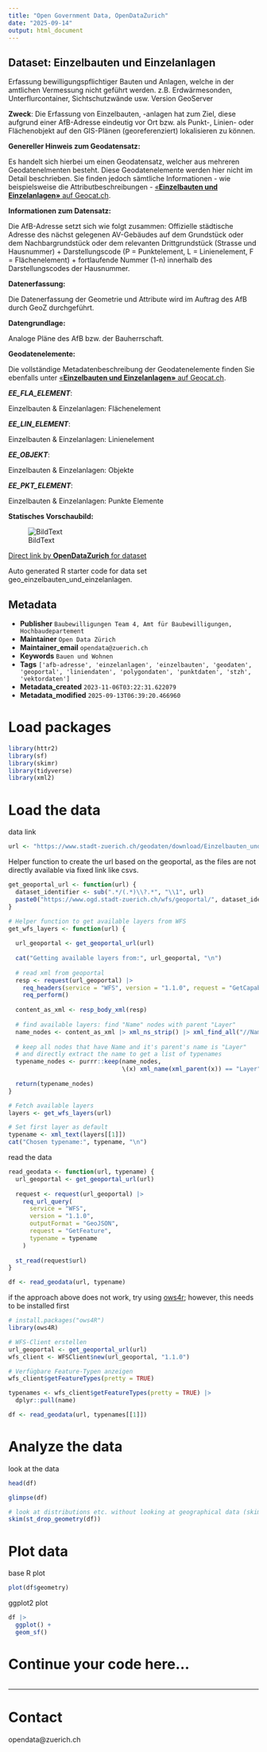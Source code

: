 ```yaml
---
title: "Open Government Data, OpenDataZurich"
date: "2025-09-14"
output: html_document
---
```


## Dataset: Einzelbauten und Einzelanlagen

Erfassung bewilligungspflichtiger Bauten und Anlagen, welche in der amtlichen Vermessung nicht geführt werden. z.B. Erdwärmesonden, Unterflurcontainer, Sichtschutzwände usw. Version GeoServer

**Zweck**: Die Erfassung von Einzelbauten, -anlagen hat zum Ziel, diese aufgrund einer AfB-Adresse eindeutig vor Ort bzw. als Punkt-, Linien- oder Flächenobjekt auf den GIS-Plänen (georeferenziert) lokalisieren zu können.

**Genereller Hinweis zum Geodatensatz:**

Es handelt sich hierbei um einen Geodatensatz, welcher aus mehreren Geodatenelmenten besteht. Diese Geodatenelemente werden hier nicht im Detail beschrieben. Sie finden jedoch sämtliche Informationen - wie beispielsweise die Attributbeschreibungen - [«**Einzelbauten und Einzelanlagen»** auf Geocat.ch](https://www.geocat.ch/geonetwork/srv/ger/catalog.search#/metadata/8b263206-2841-49ba-8c54-b0c80b9c6cb4).
			   

**Informationen zum Datensatz:**

Die AfB-Adresse setzt sich wie folgt zusammen:
Offizielle städtische Adresse des nächst gelegenen AV-Gebäudes auf dem Grundstück oder dem Nachbargrundstück oder dem relevanten Drittgrundstück (Strasse und Hausnummer) + Darstellungscode (P = Punktelement, L = Linienelement, F = Flächenelement) + fortlaufende Nummer (1-n) innerhalb des Darstellungscodes der Hausnummer.

**Datenerfassung:**

Die Datenerfassung der Geometrie und Attribute wird im Auftrag des AfB durch GeoZ durchgeführt. 

**Datengrundlage:**

Analoge Pläne des AfB bzw. der Bauherrschaft.

**Geodatenelemente:**

Die vollständige Metadatenbeschreibung der Geodatenelemente finden Sie ebenfalls unter [«**Einzelbauten und Einzelanlagen»** auf Geocat.ch](https://www.geocat.ch/geonetwork/srv/ger/md.viewer#/full_view/8b263206-2841-49ba-8c54-b0c80b9c6cb4).

***EE_FLA_ELEMENT***: 

Einzelbauten &amp; Einzelanlagen: Flächenelement 


***EE_LIN_ELEMENT***: 

Einzelbauten &amp; Einzelanlagen: Linienelement 


***EE_OBJEKT***: 

Einzelbauten &amp; Einzelanlagen: Objekte 


***EE_PKT_ELEMENT***: 

Einzelbauten &amp; Einzelanlagen: Punkte Elemente 




**Statisches Vorschaubild:**

![BildText](https://www.gis.stadt-zuerich.ch/zueriplan_docs/geocat/8b263206-2841-49ba-8c54-b0c80b9c6cb4.png)



[Direct link by **OpenDataZurich** for dataset](https://data.stadt-zuerich.ch/dataset/geo_einzelbauten_und_einzelanlagen)

Auto generated R starter code for data set geo_einzelbauten_und_einzelanlagen.

## Metadata

- **Publisher** `Baubewilligungen Team 4, Amt für Baubewilligungen, Hochbaudepartement`
- **Maintainer** `Open Data Zürich`
- **Maintainer_email** `opendata@zuerich.ch`
- **Keywords** `Bauen und Wohnen`
- **Tags** `['afb-adresse', 'einzelanlagen', 'einzelbauten', 'geodaten', 'geoportal', 'liniendaten', 'polygondaten', 'punktdaten', 'stzh', 'vektordaten']`
- **Metadata_created** `2023-11-06T03:22:31.622079`
- **Metadata_modified** `2025-09-13T06:39:20.466960`


# Load packages

```r
library(httr2)
library(sf)
library(skimr)
library(tidyverse)
library(xml2)
```

# Load the data

data link
```r
url <- "https://www.stadt-zuerich.ch/geodaten/download/Einzelbauten_und_Einzelanlagen?format=geojson_link"
```


Helper function to create the url based on the geoportal, as the files are not directly available via fixed link like csvs.
```r
get_geoportal_url <- function(url) {
  dataset_identifier <- sub(".*/(.*)\\?.*", "\\1", url)
  paste0("https://www.ogd.stadt-zuerich.ch/wfs/geoportal/", dataset_identifier)
}
```

```r
# Helper function to get available layers from WFS
get_wfs_layers <- function(url) {
  
  url_geoportal <- get_geoportal_url(url)
  
  cat("Getting available layers from:", url_geoportal, "\n")
  
  # read xml from geoportal
  resp <- request(url_geoportal) |> 
    req_headers(service = "WFS", version = "1.1.0", request = "GetCapabilities") |> 
    req_perform()
  
  content_as_xml <- resp_body_xml(resp)
  
  # find available layers: find "Name" nodes with parent "Layer"
  name_nodes <- content_as_xml |> xml_ns_strip() |> xml_find_all("//Name")
  
  # keep all nodes that have Name and it's parent's name is "Layer"
  # and directly extract the name to get a list of typenames
  typename_nodes <- purrr::keep(name_nodes,
                                \(x) xml_name(xml_parent(x)) == "Layer")
  
  return(typename_nodes)
}

# Fetch available layers
layers <- get_wfs_layers(url)

# Set first layer as default
typename <- xml_text(layers[[1]])
cat("Chosen typename:", typename, "\n")
```

read the data
```r
read_geodata <- function(url, typename) {
  url_geoportal <- get_geoportal_url(url)
  
  request <- request(url_geoportal) |>
    req_url_query(
      service = "WFS",
      version = "1.1.0",
      outputFormat = "GeoJSON",
      request = "GetFeature",
      typename = typename
    )
  
  st_read(request$url)
}

df <- read_geodata(url, typename)
```

if the approach above does not work, try using [ows4r](https://eblondel.github.io/ows4R/); however, this needs to be installed first
```r
# install.packages("ows4R")
library(ows4R)

# WFS-Client erstellen
url_geoportal <- get_geoportal_url(url)
wfs_client <- WFSClient$new(url_geoportal, "1.1.0")

# Verfügbare Feature-Typen anzeigen
wfs_client$getFeatureTypes(pretty = TRUE)

typenames <- wfs_client$getFeatureTypes(pretty = TRUE) |> 
  dplyr::pull(name)

df <- read_geodata(url, typenames[[1]])
```

# Analyze the data

look at the data
```r
head(df)
```

```r
glimpse(df)
```

```r
# look at distributions etc. without looking at geographical data (skim cannot deal with geometries)
skim(st_drop_geometry(df))
```

# Plot data

base R plot
```r
plot(df$geometry)
```

ggplot2 plot
```r
df |>
  ggplot() +
  geom_sf()
```

# Continue your code here...

```r

```

------------------------------------------------------------------------

# Contact

opendata@zuerich.ch
